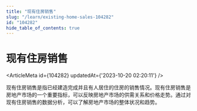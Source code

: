 ```yaml
---
title: "现有住房销售"
slug: "/learn/existing-home-sales-104282"
id: "104282"
hide_table_of_contents: true
---
```



# 现有住房销售

<ArticleMeta id={104282} updatedAt={'2023-10-20 02:20:11'} />
<div className='border-solid border-b border-t-0 my-4 border-[var(--ifm-color-gray-300)]' />

现有住房销售是指已经建造完成并且有人居住的住房的销售情况。现有住房销售是房地产市场的一个重要指标，可以反映房地产市场的供需关系和价格走势。通过对现有住房销售的数据分析，可以了解房地产市场的整体状况和趋势。
